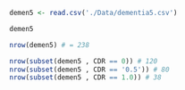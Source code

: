 ```r
demen5 <- read.csv('./Data/dementia5.csv')
```

```r
demen5
```

```r
nrow(demen5) # = 238
```

```r


nrow(subset(demen5 , CDR == 0)) # 120
nrow(subset(demen5 , CDR == '0.5')) # 80
nrow(subset(demen5 , CDR == 1.0)) # 38
```
